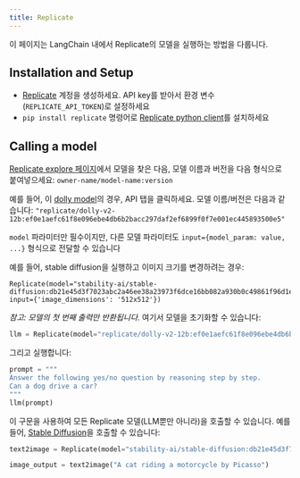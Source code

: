 ```yaml
---
title: Replicate
---
```


이 페이지는 LangChain 내에서 Replicate의 모델을 실행하는 방법을 다룹니다.

## Installation and Setup
- [Replicate](https://replicate.com) 계정을 생성하세요. API key를 받아서 환경 변수(`REPLICATE_API_TOKEN`)로 설정하세요
- `pip install replicate` 명령어로 [Replicate python client](https://github.com/replicate/replicate-python)를 설치하세요

## Calling a model

[Replicate explore 페이지](https://replicate.com/explore)에서 모델을 찾은 다음, 모델 이름과 버전을 다음 형식으로 붙여넣으세요: `owner-name/model-name:version`

예를 들어, 이 [dolly model](https://replicate.com/replicate/dolly-v2-12b)의 경우, API 탭을 클릭하세요. 모델 이름/버전은 다음과 같습니다: `"replicate/dolly-v2-12b:ef0e1aefc61f8e096ebe4db6b2bacc297daf2ef6899f0f7e001ec445893500e5"`

`model` 파라미터만 필수이지만, 다른 모델 파라미터도 `input={model_param: value, ...}` 형식으로 전달할 수 있습니다


예를 들어, stable diffusion을 실행하고 이미지 크기를 변경하려는 경우:

```
Replicate(model="stability-ai/stable-diffusion:db21e45d3f7023abc2a46ee38a23973f6dce16bb082a930b0c49861f96d1e5bf", input={'image_dimensions': '512x512'})
```

*참고: 모델의 첫 번째 출력만 반환됩니다.*
여기서 모델을 초기화할 수 있습니다:

```python
llm = Replicate(model="replicate/dolly-v2-12b:ef0e1aefc61f8e096ebe4db6b2bacc297daf2ef6899f0f7e001ec445893500e5")
```

그리고 실행합니다:

```python
prompt = """
Answer the following yes/no question by reasoning step by step.
Can a dog drive a car?
"""
llm(prompt)
```

이 구문을 사용하여 모든 Replicate 모델(LLM뿐만 아니라)을 호출할 수 있습니다. 예를 들어, [Stable Diffusion](https://replicate.com/stability-ai/stable-diffusion)을 호출할 수 있습니다:

```python
text2image = Replicate(model="stability-ai/stable-diffusion:db21e45d3f7023abc2a46ee38a23973f6dce16bb082a930b0c49861f96d1e5bf", input={'image_dimensions':'512x512'})

image_output = text2image("A cat riding a motorcycle by Picasso")
```